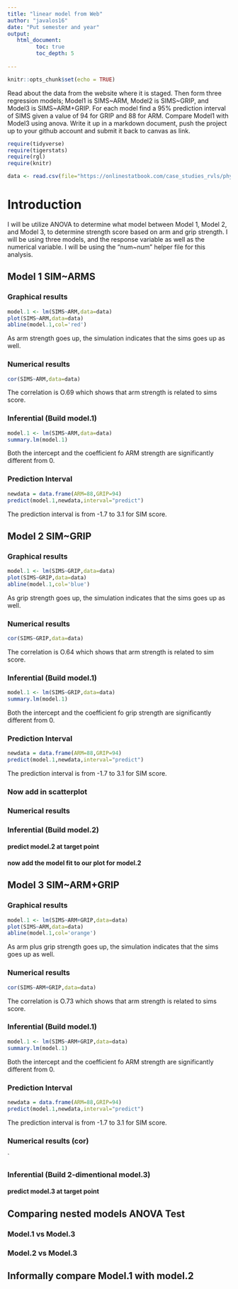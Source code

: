 ```yaml
---
title: "linear model from Web"
author: "javalos16"
date: "Put semester and year"
output:
   html_document:
         toc: true
         toc_depth: 5
        
---
```


```r
knitr::opts_chunk$set(echo = TRUE)
```

Read about the data from the website where it is staged.  Then form three regression models; Model1 is SIMS~ARM, Model2 is SIMS~GRIP, and Model3 is SIMS~ARM+GRIP. For each model find a 95% prediction interval of SIMS given a value of 94  for GRIP and 88 for ARM. Compare Model1 with Model3 using anova. Write it up in a markdown document, push the project up to your github account and submit it back to canvas as link. 

 


```r
require(tidyverse)
require(tigerstats)
require(rgl)
require(knitr)

```

```r
data <- read.csv(file="https://onlinestatbook.com/case_studies_rvls/physical_strength/data.txt",sep="",header=TRUE)  

```
# Introduction

I will be utilize ANOVA to determine what model between Model 1, Model 2, and Model 3, to determine strength score based on arm and grip strength. I will be using three models, and the response variable as well as the numerical variable. I will be using the "num~num" helper file for this analysis.

## Model 1 SIM~ARMS

### Graphical results

```r
model.1 <- lm(SIMS~ARM,data=data)
plot(SIMS~ARM,data=data)
abline(model.1,col='red')
```

As arm strength goes up, the simulation indicates that the sims goes up as well.


### Numerical results

```r
cor(SIMS~ARM,data=data)
```

The correlation is O.69 which shows that arm strength is related to sims score. 

### Inferential  (Build model.1)

```r
model.1 <- lm(SIMS~ARM,data=data)
summary.lm(model.1)
```

Both the intercept and the coefficient fo ARM strength are significantly different from 0.

### Prediction Interval



```r
newdata = data.frame(ARM=88,GRIP=94)
predict(model.1,newdata,interval="predict")
```

The prediction interval is from -1.7 to 3.1 for SIM score.


## Model 2 SIM~GRIP



### Graphical results

```r
model.1 <- lm(SIMS~GRIP,data=data)
plot(SIMS~GRIP,data=data)
abline(model.1,col='blue')
```

As grip strength goes up, the simulation indicates that the sims goes up as well.


### Numerical results

```r
cor(SIMS~GRIP,data=data)
```

The correlation is O.64 which shows that arm strength is related to sim score. 

### Inferential  (Build model.1)

```r
model.1 <- lm(SIMS~GRIP,data=data)
summary.lm(model.1)
```

Both the intercept and the coefficient fo grip strength are significantly different from 0.

### Prediction Interval



```r
newdata = data.frame(ARM=88,GRIP=94)
predict(model.1,newdata,interval="predict")
```

The prediction interval is from -1.7 to 3.1 for SIM score.

### Now add in scatterplot


### Numerical results 


### Inferential  (Build model.2)
  

#### predict model.2 at target point

#### now add the model fit to our plot for model.2
  


## Model 3 SIM~ARM+GRIP

### Graphical results

```r
model.1 <- lm(SIMS~ARM+GRIP,data=data)
plot(SIMS~ARM,data=data)
abline(model.1,col='orange')
```

As arm plus grip strength goes up, the simulation indicates that the sims goes up as well.


### Numerical results

```r
cor(SIMS~ARM+GRIP,data=data)
```

The correlation is O.73 which shows that arm strength is related to sims score. 

### Inferential  (Build model.1)

```r
model.1 <- lm(SIMS~ARM+GRIP,data=data)
summary.lm(model.1)
```

Both the intercept and the coefficient fo ARM strength are significantly different from 0.

### Prediction Interval



```r
newdata = data.frame(ARM=88,GRIP=94)
predict(model.1,newdata,interval="predict")
```

The prediction interval is from -1.7 to 3.1 for SIM score.



### Numerical results (cor)

`
  
### Inferential  (Build 2-dimentional model.3)

#### predict model.3 at target point
  

## Comparing nested models ANOVA Test

### Model.1 vs Model.3
### Model.2 vs Model.3

## Informally compare Model.1 with model.2

